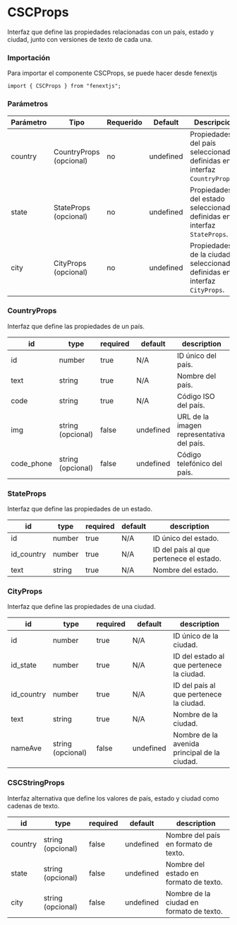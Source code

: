 # CSCProps

Interfaz que define las propiedades relacionadas con un país, estado y ciudad, junto con versiones de texto de cada una.

### Importación

Para importar el componente CSCProps, se puede hacer desde fenextjs

```tsx copy
import { CSCProps } from "fenextjs";
```

### Parámetros

| Parámetro | Tipo                    | Requerido | Default   | Descripcion                                                                  |
| --------- | ----------------------- | --------- | --------- | ---------------------------------------------------------------------------- |
| country   | CountryProps (opcional) | no        | undefined | Propiedades del país seleccionadas, definidas en la interfaz `CountryProps`. |
| state     | StateProps (opcional)   | no        | undefined | Propiedades del estado seleccionado, definidas en la interfaz `StateProps`.  |
| city      | CityProps (opcional)    | no        | undefined | Propiedades de la ciudad seleccionada, definidas en la interfaz `CityProps`. |

### CountryProps

Interfaz que define las propiedades de un país.

| id         | type              | required | default   | description                               |
| ---------- | ----------------- | -------- | --------- | ----------------------------------------- |
| id         | number            | true     | N/A       | ID único del país.                        |
| text       | string            | true     | N/A       | Nombre del país.                          |
| code       | string            | true     | N/A       | Código ISO del país.                      |
| img        | string (opcional) | false    | undefined | URL de la imagen representativa del país. |
| code_phone | string (opcional) | false    | undefined | Código telefónico del país.               |

### StateProps

Interfaz que define las propiedades de un estado.

| id         | type   | required | default | description                             |
| ---------- | ------ | -------- | ------- | --------------------------------------- |
| id         | number | true     | N/A     | ID único del estado.                    |
| id_country | number | true     | N/A     | ID del país al que pertenece el estado. |
| text       | string | true     | N/A     | Nombre del estado.                      |

### CityProps

Interfaz que define las propiedades de una ciudad.

| id         | type              | required | default   | description                                  |
| ---------- | ----------------- | -------- | --------- | -------------------------------------------- |
| id         | number            | true     | N/A       | ID único de la ciudad.                       |
| id_state   | number            | true     | N/A       | ID del estado al que pertenece la ciudad.    |
| id_country | number            | true     | N/A       | ID del país al que pertenece la ciudad.      |
| text       | string            | true     | N/A       | Nombre de la ciudad.                         |
| nameAve    | string (opcional) | false    | undefined | Nombre de la avenida principal de la ciudad. |

### CSCStringProps

Interfaz alternativa que define los valores de país, estado y ciudad como cadenas de texto.

| id      | type              | required | default   | description                              |
| ------- | ----------------- | -------- | --------- | ---------------------------------------- |
| country | string (opcional) | false    | undefined | Nombre del país en formato de texto.     |
| state   | string (opcional) | false    | undefined | Nombre del estado en formato de texto.   |
| city    | string (opcional) | false    | undefined | Nombre de la ciudad en formato de texto. |
